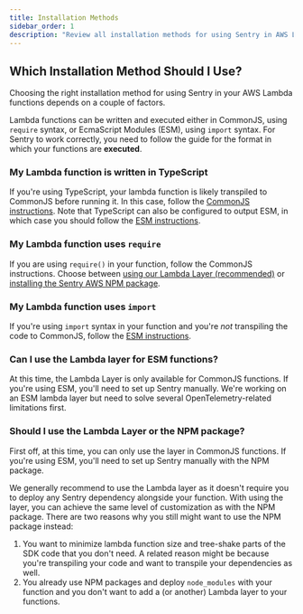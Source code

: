 ```yaml
---
title: Installation Methods
sidebar_order: 1
description: "Review all installation methods for using Sentry in AWS Lambda functions"
---
```


## Which Installation Method Should I Use?

Choosing the right installation method for using Sentry in your AWS Lambda functions depends on a couple of factors.

Lambda functions can be written and executed either in CommonJS, using `require` syntax, or EcmaScript Modules (ESM), using `import` syntax.
For Sentry to work correctly, you need to follow the guide for the format in which your functions are **executed**.

### My Lambda function is written in TypeScript

If you're using TypeScript, your lambda function is likely transpiled to CommonJS before running it. In this case, follow the [CommonJS instructions](#my-lambda-function-uses-require).
Note that TypeScript can also be configured to output ESM, in which case you should follow the [ESM instructions](#my-lambda-function-uses-import).

### My Lambda function uses `require`

If you are using `require()` in your function, follow the CommonJS instructions. Choose between [using our Lambda Layer (recommended)](./install/layer__v9.x) or [installing the Sentry AWS NPM package](./install/cjs-npm__v9.x).

### My Lambda function uses `import`

If you're using `import` syntax in your function and you're _not_ transpiling the code to CommonJS, follow the [ESM instructions](./install/esm-npm__v9.x).

### Can I use the Lambda layer for ESM functions?

At this time, the Lambda Layer is only available for CommonJS functions. If you're using ESM, you'll need to set up Sentry manually.
We're working on an ESM lambda layer but need to solve several OpenTelemetry-related limitations first.

### Should I use the Lambda Layer or the NPM package?

First off, at this time, you can only use the layer in CommonJS functions. If you're using ESM, you'll need to set up Sentry manually with the NPM package.

We generally recommend to use the Lambda layer as it doesn't require you to deploy any Sentry dependency alongside your function.
With using the layer, you can achieve the same level of customization as with the NPM package.
There are two reasons why you still might want to use the NPM package instead:

1. You want to minimize lambda function size and tree-shake parts of the SDK code that you don't need. A related reason might be because you're transpiling your code and want to transpile your dependencies as well.
2. You already use NPM packages and deploy `node_modules` with your function and you don't want to add a (or another) Lambda layer to your functions.
